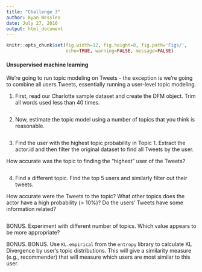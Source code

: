 ```yaml
---
title: "Challenge 3"
author: Ryan Wesslen
date: July 27, 2016
output: html_document
---
```


```r
knitr::opts_chunk$set(fig.width=12, fig.height=8, fig.path='Figs/',
                      echo=TRUE, warning=FALSE, message=FALSE)
```

#### Unsupervised machine learning

We're going to run topic modeling on Tweets - the exception is we're going to combine all users Tweets, essentially running a user-level topic modeling.

1. First, read our Charlotte sample dataset and create the DFM object. Trim all words used less than 40 times.

```r

```

2. Now, estimate the topic model using a number of topics that you think is reasonable.

```r

```

3. Find the user with the highest topic probability in Topic 1. Extract the actor.id and then filter the original dataset to find all Tweets by the user.

How accurate was the topic to finding the "highest" user of the Tweets?

```r

```

4. Find a different topic. Find the top 5 users and similarly filter out their tweets. 

How accurate were the Tweets to the topic? What other topics does the actor have a high probability (> 10%)? Do the users' Tweets have some information related?

```r

```

BONUS. Experiment with different number of topics. Which value appears to be more appropriate?

BONUS. BONUS. Use `KL.empirical` from the `entropy` library to calculate KL Divergence by user's topic distributions. This will give a similarity measure (e.g., recommender) that will measure which users are most similar to this user. 

```r
```

